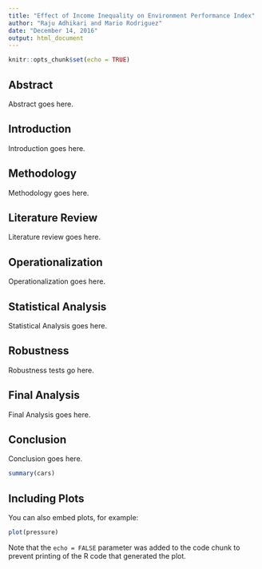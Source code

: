 ```yaml
---
title: "Effect of Income Inequality on Environment Performance Index"
author: "Raju Adhikari and Mario Rodriguez"
date: "December 14, 2016"
output: html_document
---
```


```r
knitr::opts_chunk$set(echo = TRUE)
```

## Abstract

Abstract goes here.

## Introduction

Introduction goes here.

## Methodology

Methodology goes here.

## Literature Review

Literature review goes here.

## Operationalization

Operationalization goes here.

## Statistical Analysis

Statistical Analysis goes here.

## Robustness

Robustness tests go here.

## Final Analysis

Final Analysis goes here.

## Conclusion

Conclusion goes here.



```r
summary(cars)
```

## Including Plots

You can also embed plots, for example:

```r
plot(pressure)
```

Note that the `echo = FALSE` parameter was added to the code chunk to prevent printing of the R code that generated the plot.
